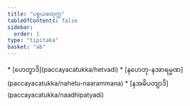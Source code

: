 ```yaml
---
title: "ပစ္စယစတုက္က"
tableOfContents: false
sidebar:
  order: 1
type: "tipitaka"
basket: "ab"
---
```



<DynamicBreadcrumb />



<TableOfContents>
* [ဟေတွာဒိ](paccayacatukka/hetvadi)
* [နဟေတု-နအာရမ္မဏ](paccayacatukka/nahetu-naarammana)
* [နအဓိပတျာဒိ](paccayacatukka/naadhipatyadi)
</TableOfContents>